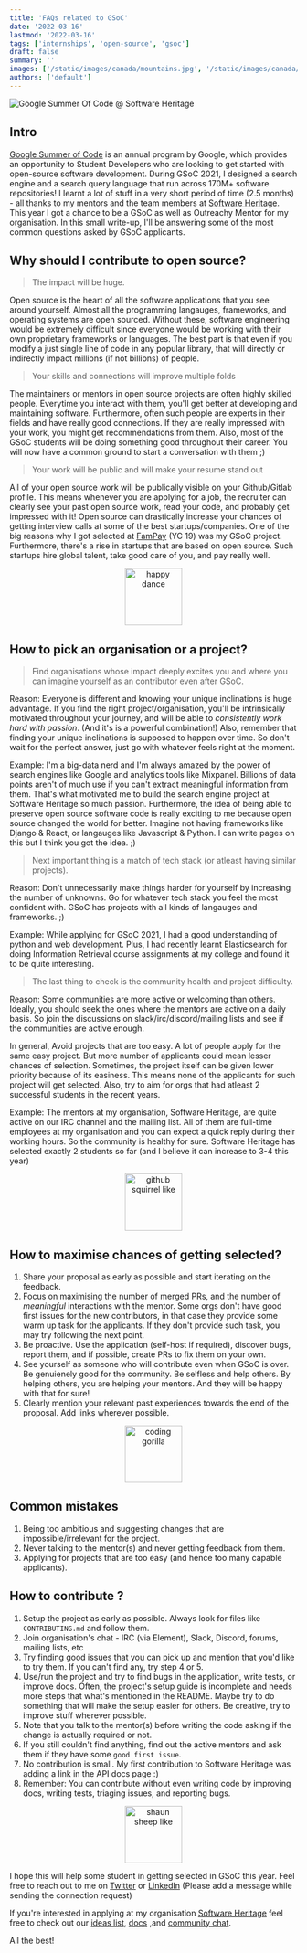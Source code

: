 ```yaml
---
title: 'FAQs related to GSoC'
date: '2022-03-16'
lastmod: '2022-03-16'
tags: ['internships', 'open-source', 'gsoc']
draft: false
summary: ''
images: ['/static/images/canada/mountains.jpg', '/static/images/canada/toronto.jpg']
authors: ['default']
---
```


![Google Summer Of Code @ Software Heritage](/static/images/blogs/gsoc.png)

## Intro

[Google Summer of Code](https://summerofcode.withgoogle.com/) is an annual program by Google, which provides an opportunity to Student Developers who are looking to get started with open-source software development. During GSoC 2021, I designed a search engine and a search query language that run across 170M+ software repositories! I learnt a lot of stuff in a very short period of time (2.5 months) - all thanks to my mentors and the team members at [Software Heritage](https://softwareheritage.org/). This year I got a chance to be a GSoC as well as Outreachy Mentor for my organisation. In this small write-up, I'll be answering some of the most common questions asked by GSoC applicants.

## Why should I contribute to open source?

> The impact will be huge.

Open source is the heart of all the software applications that you see around yourself. Almost all the programming langauges, frameworks, and operating systems are open sourced. Without these, software engineering would be extremely difficult since everyone would be working with their own proprietary frameworks or languages. The best part is that even if you modify a just single line of code in any popular library, that will directly or indirectly impact millions (if not billions) of people.

> Your skills and connections will improve multiple folds

The maintainers or mentors in open source projects are often highly skilled people. Everytime you interact with them, you'll get better at developing and maintaining software. Furthermore, often such people are experts in their fields and have really good connections. If they are really impressed with your work, you might get recommendations from them. Also, most of the GSoC students will be doing something good throughout their career. You will now have a common ground to start a conversation with them ;)

> Your work will be public and will make your resume stand out

All of your open source work will be publically visible on your Github/Gitlab profile. This means whenever you are applying for a job, the recruiter can clearly see your past open source work, read your code, and probably get impressed with it! Open source can drastically increase your chances of getting interview calls at some of the best startups/companies. One of the big reasons why I got selected at [FamPay](https://fampay.in/) (YC 19) was my GSoC project. Furthermore, there's a rise in startups that are based on open source. Such startups hire global talent, take good care of you, and pay really well.

<p align="center">
  <img height="100" src="https://i.giphy.com/media/13hxeOYjoTWtK8/200w.webp" alt="happy dance" />
</p>

## How to pick an organisation or a project?

> Find organisations whose impact deeply excites you and where you can imagine yourself as an contributor even after GSoC.

Reason: Everyone is different and knowing your unique inclinations is huge advantage. If you find the right project/organisation, you'll be intrinsically motivated throughout your journey, and will be able to _consistently work hard with passion_. (And it's is a powerful combination!) Also, remember that finding your unique inclinations is supposed to happen over time. So don't wait for the perfect answer, just go with whatever feels right at the moment.

Example: I'm a big-data nerd and I'm always amazed by the power of search engines like Google and analytics tools like Mixpanel. Billions of data points aren't of much use if you can't extract meaningful information from them. That's what motivated me to build the search engine project at Software Heritage so much passion. Furthermore, the idea of being able to preserve open source software code is really exciting to me because open source changed the world for better. Imagine not having frameworks like Django & React, or langauges like Javascript & Python. I can write pages on this but I think you got the idea. ;)

> Next important thing is a match of tech stack (or atleast having similar projects).

Reason: Don't unnecessarily make things harder for yourself by increasing the number of unknowns. Go for whatever tech stack you feel the most confident with. GSoC has projects with all kinds of langauges and frameworks. ;)

Example: While applying for GSoC 2021, I had a good understanding of python and web development. Plus, I had recently learnt Elasticsearch for doing Information Retrieval course assignments at my college and found it to be quite interesting.

> The last thing to check is the community health and project difficulty.

Reason: Some communities are more active or welcoming than others. Ideally, you should seek the ones where the mentors are active on a daily basis. So join the discussions on slack/irc/discord/mailing lists and see if the communities are active enough.

In general, Avoid projects that are too easy. A lot of people apply for the same easy project. But more number of applicants could mean lesser chances of selection. Sometimes, the project itself can be given lower priority because of its easiness. This means none of the applicants for such project will get selected. Also, try to aim for orgs that had atleast 2 successful students in the recent years.

Example: The mentors at my organisation, Software Heritage, are quite active on our IRC channel and the mailing list. All of them are full-time employees at my organisation and you can expect a quick reply during their working hours. So the community is healthy for sure. Software Heritage has selected exactly 2 students so far (and I believe it can increase to 3-4 this year)

<p align="center">
  <img
    height="100"
    src="https://media0.giphy.com/media/NytMLKyiaIh6VH9SPm/giphy.gif"
    alt="github squirrel like"
  />
</p>

## How to maximise chances of getting selected?

1. Share your proposal as early as possible and start iterating on the feedback.
2. Focus on maximising the number of merged PRs, and the number of _meaningful_ interactions with the mentor. Some orgs don't have good first issues for the new contributors, in that case they provide some warm up task for the applicants. If they don't provide such task, you may try following the next point.
3. Be proactive. Use the application (self-host if required), discover bugs, report them, and if possible, create PRs to fix them on your own.
4. See yourself as someone who will contribute even when GSoC is over. Be genuienely good for the community. Be selfless and help others. By helping others, you are helping your mentors. And they will be happy with that for sure!
5. Clearly mention your relevant past experiences towards the end of the proposal. Add links wherever possible.

<p align="center">
  <img
    height="100"
    src="https://i.giphy.com/media/QNFhOolVeCzPQ2Mx85/giphy.webp"
    alt="coding gorilla"
  />
</p>

## Common mistakes

1. Being too ambitious and suggesting changes that are impossible/irrelevant for the project.
2. Never talking to the mentor(s) and never getting feedback from them.
3. Applying for projects that are too easy (and hence too many capable applicants).

## How to contribute ?

1. Setup the project as early as possible. Always look for files like `CONTRIBUTING.md` and follow them.
2. Join organisation's chat - IRC (via Element), Slack, Discord, forums, mailing lists, etc
3. Try finding good issues that you can pick up and mention that you'd like to try them. If you can't find any, try step 4 or 5.
4. Use/run the project and try to find bugs in the application, write tests, or improve docs. Often, the project's setup guide is incomplete and needs more steps that what's mentioned in the README. Maybe try to do something that will make the setup easier for others. Be creative, try to improve stuff wherever possible.
5. Note that you talk to the mentor(s) before writing the code asking if the change is actually required or not.
6. If you still couldn't find anything, find out the active mentors and ask them if they have some `good first issue`.
7. No contribution is small. My first contribution to Software Heritage was adding a link in the API docs page :)
8. Remember: You can contribute without even writing code by improving docs, writing tests, triaging issues, and reporting bugs.

<p align="center">
  <img
    height="100"
    src="https://i.giphy.com/media/tIeCLkB8geYtW/giphy.webp"
    alt="shaun sheep like"
  />
</p>

I hope this will help some student in getting selected in GSoC this year. Feel free to reach out to me on [Twitter](https://twitter.com/_KShivendu) or [LinkedIn](https://www.linkedin.com/in/kshivendu/) (Please add a message while sending the connection request)

If you're interested in applying at my organisation [Software Heritage](https://summerofcode.withgoogle.com/programs/2022/organizations/software-heritage) feel free to check out our [ideas list](https://wiki.softwareheritage.org/wiki/Google_Summer_of_Code_2022), [docs](https://docs.softwareheritage.org/) ,and [community chat](https://app.element.io/#/room/#swh-devel:matrix.org).

All the best!
